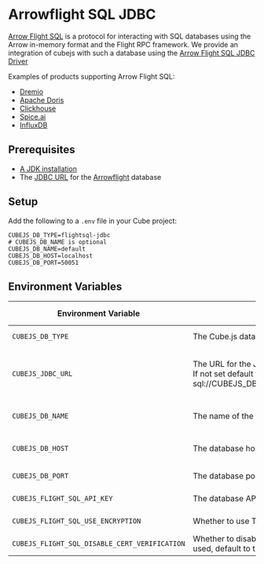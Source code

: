 # Arrowflight SQL JDBC

[Arrow Flight SQL][arrowflight-sql] is a protocol for interacting with SQL databases using the Arrow in-memory format and the Flight RPC framework.
We provide an integration of cubejs with such a database using the [Arrow Flight SQL JDBC Driver](https://arrow.apache.org/docs/java/flight_sql_jdbc_driver.html)

Examples of products supporting Arrow Flight SQL:
- [Dremio][dremio]
- [Apache Doris][apache-doris]
- [Clickhouse][clickhouse]
- [Spice.ai][spiceai]
- [InfluxDB][influxdb]

## Prerequisites

- [A JDK installation][gh-cubejs-jdbc-install]
- The [JDBC URL][arrowflight-sql-jdbc-driver] for the [Arrowflight][arrowflight-sql] database

## Setup

Add the following to a `.env` file in your Cube project:

```dotenv
CUBEJS_DB_TYPE=flightsql-jdbc
# CUBEJS_DB_NAME is optional
CUBEJS_DB_NAME=default
CUBEJS_DB_HOST=localhost
CUBEJS_DB_PORT=50051
```

## Environment Variables

| Environment Variable                          | Description                                                                                                                                                  | Possible Values                                      |
|-----------------------------------------------|--------------------------------------------------------------------------------------------------------------------------------------------------------------|------------------------------------------------------|
| `CUBEJS_DB_TYPE`                              | The Cube.js database type                                                                                                                                    | flightsql-jdbc                                       |
| `CUBEJS_JDBC_URL`                             | The URL for the JDBC connection for full control of the settings. If not set default to jdbc:arrow-flight-sql://CUBEJS_DB_HOST:CUBEJS_DB_PORT/CUBEJS_DB_NAME | A valid Arrow flight JDBC URL                        |
| `CUBEJS_DB_NAME`                              | The name of the database to connect to, default to 'default'                                                                                                 | A valid database name                                |
| `CUBEJS_DB_HOST`                              | The database host                                                                                                                                            | A valid database host                                |
| `CUBEJS_DB_PORT`                              | The database port, default to 50051                                                                                                                          | A valid port                                         |
| `CUBEJS_FLIGHT_SQL_API_KEY`                   | The database API key, default to ''                                                                                                                          | A valid API key                                      |
| `CUBEJS_FLIGHT_SQL_USE_ENCRYPTION`            | Whether to use TLS or not, default to false                                                                                                                  | 'true' or 'false'                                    |
| `CUBEJS_FLIGHT_SQL_DISABLE_CERT_VERIFICATION` | Whether to disable certificate validation or not when TLS is used, default to true                                                                           | 'true' or 'false'                                    |


[arrowflight-sql]: https://arrow.apache.org/docs/java/flight_sql.html
[arrowflight-sql-jdbc-driver]: https://arrow.apache.org/docs/java/flight_sql_jdbc_driver.html
[gh-cubejs-jdbc-install]: https://github.com/cube-js/cube/blob/master/packages/cubejs-jdbc-driver/README.md#java-installation
[dremio]: https://docs.dremio.com/current/client-applications/drivers/arrow-flight-sql-jdbc-driver
[apache-doris]: https://doris.apache.org/docs/3.0/db-connect/arrow-flight-sql-connect
[clickhouse]: https://clickhouse.com/docs/interfaces/arrowflight
[spiceai]: https://spiceai.org/docs/api/jdbc
[influxdb]: https://docs.influxdata.com/influxdb3/cloud-dedicated/reference/client-libraries/flight/java-flightsql
